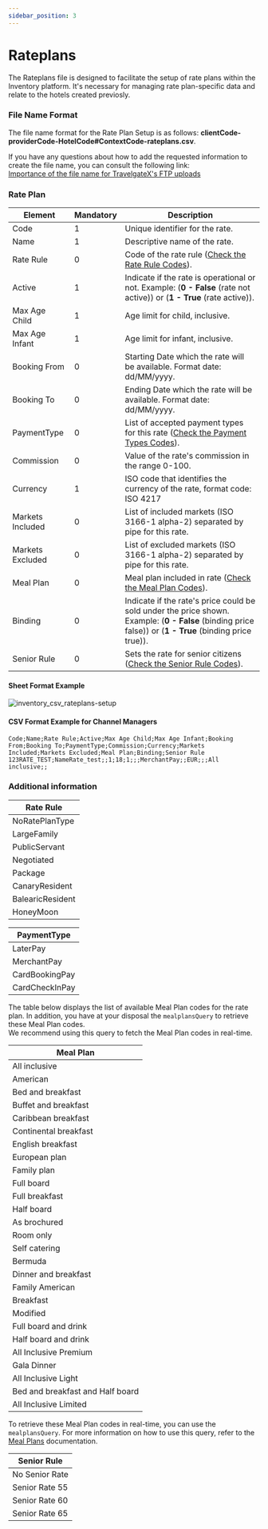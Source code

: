 ```yaml
---
sidebar_position: 3
---
```


# Rateplans

The Rateplans file is designed to facilitate the setup of rate plans within the Inventory platform. It's necessary for managing rate plan-specific data and relate to the hotels created previosly.

### File Name Format

The file name format for the Rate Plan Setup is as follows: **clientCode-providerCode-HotelCode#ContextCode-rateplans.csv**.

If you have any questions about how to add the requested information to create the file name, you can consult the following link:  
[Importance of the file name for TravelgateX's FTP uploads](../quickstart#3-file-naming-importance-for-travelgatex-ftp-uploads)

### Rate Plan

| Element     | Mandatory | Description                                                                                       |
|-------------|-----|---------------------------------------------------------------------------------------------------|
| Code        |	  1   | Unique identifier for the rate. |
| Name        |   1   | Descriptive name of the rate. |
| Rate Rule        |   0   | Code of the rate rule ([Check the Rate Rule Codes](#rate-rule-codes)). |
| Active        |   1   | Indicate if the rate is operational or not. Example: (**0 - False** (rate not active)) or (**1 - True** (rate active)). |
| Max Age Child        |   1   | Age limit for child, inclusive. |
| Max Age Infant        |   1   | Age limit for infant, inclusive. |
| Booking From        |   0   | Starting Date which the rate will be available. Format date: dd/MM/yyyy. |
| Booking To        |   0   | Ending Date which the rate will be available. Format date: dd/MM/yyyy. |
| PaymentType        |   0   | List of accepted payment types for this rate ([Check the Payment Types Codes](#payment-types-codes)). |
| Commission        |   0   | Value of the rate's commission in the range 0-100. |
| Currency        |   1   | ISO code that identifies the currency of the rate, format code: ISO 4217 |
| Markets Included        |   0   | List of included markets (ISO 3166-1 alpha-2) separated by pipe for this rate. |
| Markets Excluded        |   0   | List of excluded markets (ISO 3166-1 alpha-2) separated by pipe for this rate. |
| Meal Plan        |   0   | Meal plan included in rate ([Check the Meal Plan Codes](#meal-plan-codes)). |
| Binding        |   0   | Indicate if the rate's price could be sold under the price shown. Example: (**0 - False** (binding price false)) or (**1 - True** (binding price true)). |
| Senior Rule        |   0   | Sets the rate for senior citizens ([Check the Senior Rule Codes](#senior-rule-codes)). |

#### Sheet Format Example

![inventory_csv_rateplans-setup](https://storage.travelgate.com/docs/inventory_csv_rateplans-setup.png)

#### CSV Format Example for Channel Managers

```
Code;Name;Rate Rule;Active;Max Age Child;Max Age Infant;Booking From;Booking To;PaymentType;Commission;Currency;Markets Included;Markets Excluded;Meal Plan;Binding;Senior Rule
123RATE_TEST;NameRate_test;;1;18;1;;;MerchantPay;;EUR;;;All inclusive;;
```

### Additional information

| Rate Rule |
|-------------|
| NoRatePlanType |
| LargeFamily |
| PublicServant |
| Negotiated |
| Package |
| CanaryResident |
| BalearicResident |
| HoneyMoon |


| PaymentType |
|-------------|
| LaterPay |
| MerchantPay |
| CardBookingPay |
| CardCheckInPay |

The table below displays the list of available Meal Plan codes for the rate plan. In addition, you have at your disposal the `mealplansQuery` to retrieve these Meal Plan codes.  
We recommend using this query to fetch the Meal Plan codes in real-time.

| Meal Plan |
|-------------|
| All inclusive |
| American |
| Bed and breakfast |
| Buffet and breakfast |
| Caribbean breakfast |
| Continental breakfast |
| English breakfast |
| European plan |
| Family plan |
| Full board |
| Full breakfast |
| Half board |
| As brochured |
| Room only |
| Self catering |
| Bermuda |
| Dinner and breakfast |
| Family American |
| Breakfast |
| Modified |
| Full board and drink |
| Half board and drink |
| All Inclusive Premium |
| Gala Dinner |
| All Inclusive Light |
| Bed and breakfast and Half board |
| All Inclusive Limited |

To retrieve these Meal Plan codes in real-time, you can use the `mealplansQuery`. For more information on how to use this query, refer to the [Meal Plans](/docs/apis/for-buyers/inventory-buyers/inventory-set-up-graphql-api/static-data/mealplans) documentation.

| Senior Rule |
|-------------|
| No Senior Rate |
| Senior Rate 55 |
| Senior Rate 60 |
| Senior Rate 65 |
